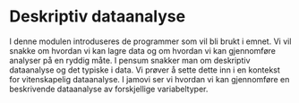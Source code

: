# Deskriptiv dataanalyse

I denne modulen introduseres de programmer som vil bli brukt i emnet. Vi vil snakke om hvordan vi kan lagre data og om hvordan vi kan gjennomføre analyser på en ryddig måte. I pensum snakker man om deskriptiv dataanalyse og det typiske i data. Vi prøver å sette dette inn i en kontekst for vitenskapelig dataanalyse. I jamovi ser vi hvordan vi kan gjennomføre en beskrivende dataanalyse av forskjellige variabeltyper.
 